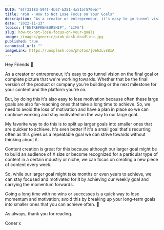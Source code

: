 ```yaml
---
UUID: "6ff33183-594f-4b67-b251-4a51bf570ebf"
title: "#58 - How to Not Lose Focus on Your Goals"
description: "As a creator or entrepreneur, it's easy to go tunnel vision on the final goal or complete picture that we're working towards..."
date: "2022-11-13"
topics: ["ENTREPRENEURSHIP", "LIFE"]
slug: how-to-not-lose-focus-on-your-goals
image: /images/generic/pink-desk-deadline.jpg
published: true
canonical_url: ""
imageLink: https://unsplash.com/photos/jOeh3Lv88xA
---
```


Hey Friends 👋

As a creator or entrepreneur, it's easy to go tunnel vision on the final goal or complete picture that we're working towards. Whether that be the final version of the product or company you're building or the next milestone for your content and the platform you're on.

But, by doing this it's also easy to lose motivation because often these large goals are also far-reaching ones that take a long time to achieve. So, we need to avoid the loss of motivation and have a plan in place so we can continue working and stay motivated on the way to our large goal.

My favorite way to do this is to split up larger goals into smaller ones that are quicker to achieve. It's even better if it's a small goal that's recurring often as this gives us a repeatable goal we can strive towards without thinking about it.

Content creation is great for this because although our larger goal might be to build an audience of X size or become recognized for a particular type of content in a certain industry or niche, we can focus on creating a new piece of content every week.

So, while our larger goal might take months or even years to achieve, we can stay focused and motivated for it by achieving our weekly goal and carrying the momentum forwards.

Going a long time with no wins or successes is a quick way to lose momentum and motivation; avoid this by breaking up your long-term goals into smaller ones that you can achieve often. 💪

As always, thank you for reading.

Coner x
